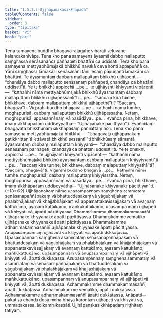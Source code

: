 ```yaml
---
title: "1.5.2.3 Ujjhāpanakasikkhāpada"
tableOfContents: false
sidebar:
  order: 3
type: "tipitaka"
basket: "vi"
book: "paci"
---
```



<DynamicBreadcrumb />

<Division number="103" book="paci" e="ch" v="2" p="56">

<Paragraph number="370" book="paci">
Tena samayena buddho bhagavā rājagahe viharati veḷuvane kalandakanivāpe. Tena kho pana samayena āyasmā dabbo mallaputto saṃghassa senāsanañca paññapeti bhattāni ca uddisati. Tena kho pana samayena mettiyabhūmajakā bhikkhū navakā ceva honti appapuññā ca. Yāni saṃghassa lāmakāni senāsanāni tāni tesaṃ pāpuṇanti lāmakāni ca bhattāni. Te āyasmantaṃ dabbaṃ mallaputtaṃ bhikkhū ujjhāpenti—  “chandāya dabbo mallaputto senāsanaṃ paññapeti, chandāya ca bhattāni uddisatī”ti.
</Paragraph>

<Paragraph number="371" book="paci">
Ye te bhikkhū appicchā …pe…  te ujjhāyanti khiyyanti vipācenti—  “kathañhi nāma mettiyabhūmajakā bhikkhū āyasmantaṃ dabbaṃ mallaputtaṃ bhikkhū ujjhāpessantī”ti …pe…  “saccaṃ kira tumhe, bhikkhave, dabbaṃ mallaputtaṃ bhikkhū ujjhāpethā”ti? “Saccaṃ, bhagavā”ti. Vigarahi buddho bhagavā …pe…  kathañhi nāma tumhe, moghapurisā, dabbaṃ mallaputtaṃ bhikkhū ujjhāpessatha. Netaṃ, moghapurisā, appasannānaṃ vā pasādāya …pe…  evañca pana, bhikkhave, imaṃ sikkhāpadaṃ uddiseyyātha—
</Paragraph>

<Paragraph number="372" book="paci">
<Emphasis>“Ujjhāpanake pācittiyan”</Emphasis>ti.
</Paragraph>

<Paragraph number="373" book="paci">
Evañcidaṃ bhagavatā bhikkhūnaṃ sikkhāpadaṃ paññattaṃ hoti.
</Paragraph>

</Division>
<Division number="104" book="paci" e="ch" v="2" p="56">

<Paragraph number="374" book="paci">
Tena kho pana samayena mettiyabhūmajakā bhikkhū—  “‘bhagavatā ujjhāpanakaṃ paṭikkhittan’ti ‘ettāvatā bhikkhū sossantī’”ti bhikkhūnaṃ sāmantā āyasmantaṃ dabbaṃ mallaputtaṃ khiyyanti—  “chandāya dabbo mallaputto senāsanaṃ paññapeti, chandāya ca bhattāni uddisatī”ti. Ye te bhikkhū appicchā …pe…  te ujjhāyanti khiyyanti vipācenti—  “kathañhi nāma mettiyabhūmajakā bhikkhū āyasmantaṃ dabbaṃ mallaputtaṃ khiyyissantī”ti …pe…  “saccaṃ kira tumhe, bhikkhave, dabbaṃ mallaputtaṃ khiyyathā”ti? “Saccaṃ, bhagavā”ti. Vigarahi buddho bhagavā …pe…  kathañhi nāma tumhe, moghapurisā, dabbaṃ mallaputtaṃ khiyyissatha. Netaṃ, moghapurisā, appasannānaṃ vā pasādāya …pe…  evañca pana, bhikkhave, imaṃ sikkhāpadaṃ uddiseyyātha—
</Paragraph>

</Division>
<Division number="105" book="paci" e="ch" v="2" p="57">

<Paragraph number="375" book="paci">
<Emphasis>“Ujjhāpanake khiyyanake pācittiyan”</Emphasis>ti. (*13*:<Emphasis>62</Emphasis>)
</Paragraph>

</Division>
<Division number="106" book="paci" e="ch" v="2" p="57">

<Paragraph number="376" book="paci">
<Emphasis>Ujjhāpanakaṃ</Emphasis> nāma upasampannaṃ saṃghena sammataṃ senāsanapaññāpakaṃ vā bhattuddesakaṃ vā yāgubhājakaṃ vā phalabhājakaṃ vā khajjabhājakaṃ vā appamattakavissajjakaṃ vā avaṇṇaṃ kattukāmo, ayasaṃ kattukāmo, maṅkukattukāmo, upasampannaṃ ujjhāpeti vā khiyyati vā, āpatti pācittiyassa. Dhammakamme dhammakammasaññī ujjhāpanake khiyyanake āpatti pācittiyassa. Dhammakamme vematiko ujjhāpanake khiyyanake āpatti pācittiyassa. Dhammakamme adhammakammasaññī ujjhāpanake khiyyanake āpatti pācittiyassa.
</Paragraph>

<Paragraph number="377" book="paci">
Anupasampannaṃ ujjhāpeti vā khiyyati vā, āpatti dukkaṭassa. Upasampannaṃ saṃghena asammataṃ senāsanapaññāpakaṃ vā bhattuddesakaṃ vā yāgubhājakaṃ vā phalabhājakaṃ vā khajjabhājakaṃ vā appamattakavissajjakaṃ vā avaṇṇaṃ kattukāmo, ayasaṃ kattukāmo, maṅkukattukāmo, upasampannaṃ vā anupasampannaṃ vā ujjhāpeti vā khiyyati vā, āpatti dukkaṭassa. Anupasampannaṃ saṃghena sammataṃ vā asammataṃ vā senāsanapaññāpakaṃ vā bhattuddesakaṃ vā yāgubhājakaṃ vā phalabhājakaṃ vā khajjabhājakaṃ vā appamattakavissajjakaṃ vā avaṇṇaṃ kattukāmo, ayasaṃ kattukāmo, maṅkukattukāmo, upasampannaṃ vā anupasampannaṃ vā ujjhāpeti vā khiyyati vā, āpatti dukkaṭassa. Adhammakamme dhammakammasaññī, āpatti dukkaṭassa. Adhammakamme vematiko, āpatti dukkaṭassa. Adhammakamme adhammakammasaññī āpatti dukkaṭassa.
</Paragraph>

</Division>
<Division number="107" book="paci" e="ch" v="2" p="57">

<Paragraph number="378" book="paci">
Anāpatti—  pakatiyā chandā dosā mohā bhayā karontaṃ ujjhāpeti vā khiyyati vā, ummattakassa, ādikammikassāti.

</Paragraph>
</Division>

<Paragraph number="379" type="center" book="paci">
Ujjhāpanakasikkhāpadaṃ niṭṭhitaṃ tatiyaṃ.
</Paragraph>